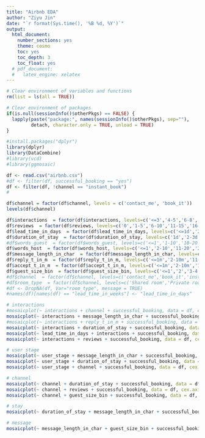 ```yaml
---
title: "Airbnb EDA"
author: "Ziyu Jin"
date: "`r format(Sys.time(), '%B %d, %Y')`"
output:
  html_document:
    number_sections: yes
    theme: cosmo
    toc: yes
    toc_depth: 3
    toc_float: yes
  # pdf_document: 
  #   latex_engine: xelatex
---
```


```r
# Clear environment of variables and functions
rm(list = ls(all = TRUE)) 

# Clear environment of packages
if(is.null(sessionInfo()$otherPkgs) == FALSE) {
  lapply(paste("package:", names(sessionInfo()$otherPkgs), sep=""), 
         detach, character.only = TRUE, unload = TRUE)
}
```

```r
#install.packages("dplyr")
library(dplyr)
library(DataCombine)
#library(vcd)
#library(ggmosaic)
```


```r
df <- read.csv("airbnb.csv")
#df <- filter(df, successful_booking == "yes")
df <- filter(df, !channel == "instant_book")
#
```

```r

df$channel = factor(df$channel, levels = c('contact_me', 'book_it'))
levels(df$channel)
```

```r
df$interactions  = factor(df$interactions, levels=c('<=3','4-5','6-8','9-10','11-15','16-20','21-25','26-30','>30'))
df$reviews  = factor(df$reviews, levels=c('0','1-5','6-10','11-15','16-20','21-30','31-50','51-100','>100'))
df$lead_time_in_days  = factor(df$lead_time_in_days, levels=c('<=1d','2-3d','4-7d','8-15d','16-20d','21-25d','26-30d','31-40d','41-50dw','51-60d','61-80d','81-100d','101-120d','121-150d','151-180d','181-200d','201-240d','>240d'))
df$duration_of_stay  = factor(df$duration_of_stay, levels=c('1d','2-3d','4-5d','6-7d','8-10d','11-15d','16-20d','21-30d','>30d'))
#df$words_guest  = factor(df$words_guest, levels=c('<=1','1-10','10-20','20-50','50-100','100-200','>200'))
df$words_host  = factor(df$words_host, levels=c('<=1','2-10','11-20','21-30','31-40','41-50','51-60','61-70','71-80','81-90','91-100','101-120','121-140','141-160','161-180','181-200','201-220','221-250','>250'))
df$message_length_in_char  = factor(df$message_length_in_char, levels=c('<=1','2-20','21-50','51-100','101-150','151-200','201-250','251-300','301-400','401-500','>500'))
df$reply_t_in_m  = factor(df$reply_t_in_m, levels=c('<=1m','2-10m','11-30m','31m-1h','1h-3h','3-6h','6-12h','12-24h','1-2d','>2d'))
df$accept_t_in_m  = factor(df$accept_t_in_m, levels=c('<=1m','2-10m','11-30m','31m-1h','1h-3h','3-6h','6-12h','12-24h','1-2d','>2d'))
df$guest_size_bin  = factor(df$guest_size_bin, levels=c('<=1','2','3-4','5-6','7-8','9-10','>10'))
#df$channel  = factor(df$channel, levels=c('contact_me','book_it','instant_book'))
#df$room_type  = factor(df$channel, levels=c('Shared room','Private room','Entire home/apt'))
#df <- DropNA(df, Var="room_type", message = TRUE)
#names(df)[names(df) == "lead_time_in_weeks"] <- "lead_time_in_days"
```


```r
# interactions
#mosaicplot(~ interactions + channel + successful_booking, data = df, cex.axis = 0.85, color = FALSE)
mosaicplot(~ interactions + message_length_in_char + successful_booking, data = df, cex.axis = 0.85, color = TRUE)
#mosaicplot(~ interactions + reply_t_in_m + successful_booking, data = df, cex.axis = 0.85, color = TRUE)
mosaicplot(~ interactions + duration_of_stay + successful_booking, data = df, cex.axis = 0.85, color = TRUE)
mosaicplot(~ lead_time_in_days + interactions + successful_booking, data = df, cex.axis = 0.85, color = TRUE)
mosaicplot(~ interactions + reviews + successful_booking, data = df, cex.axis = 0.85, color = TRUE)
```


```r
# user stage
mosaicplot(~ user_stage + message_length_in_char + successful_booking, data = df, cex.axis = 0.85, color = TRUE)
mosaicplot(~ user_stage + duration_of_stay + successful_booking, data = df, cex.axis = 0.85, color = TRUE)
mosaicplot(~ user_stage + channel + successful_booking, data = df, cex.axis = 0.85, color = TRUE)
```

```r
# channel 
mosaicplot(~ channel + duration_of_stay + successful_booking, data = df, cex.axis = 0.85, color = TRUE)
mosaicplot(~ channel + reviews + successful_booking, data = df, cex.axis = 0.85, color = TRUE)
mosaicplot(~ channel + guest_size_bin + successful_booking, data = df, cex.axis = 0.85, color = TRUE)
```


```r
# stay
mosaicplot(~ duration_of_stay + message_length_in_char + successful_booking, data = df, cex.axis = 0.85, color = TRUE)
```

```r
# message
mosaicplot(~ message_length_in_char + guest_size_bin + successful_booking, data = df, cex.axis = 0.85, color = TRUE)
```






























